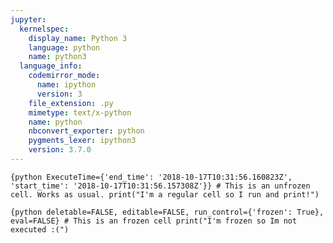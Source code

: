 ```yaml
---
jupyter:
  kernelspec:
    display_name: Python 3
    language: python
    name: python3
  language_info:
    codemirror_mode:
      name: ipython
      version: 3
    file_extension: .py
    mimetype: text/x-python
    name: python
    nbconvert_exporter: python
    pygments_lexer: ipython3
    version: 3.7.0
---
```


```{python ExecuteTime={'end_time': '2018-10-17T10:31:56.160823Z', 'start_time': '2018-10-17T10:31:56.157308Z'}}
# This is an unfrozen cell. Works as usual.
print("I'm a regular cell so I run and print!")
```

```{python deletable=FALSE, editable=FALSE, run_control={'frozen': True}, eval=FALSE}
# This is an frozen cell
print("I'm frozen so Im not executed :(")
```
